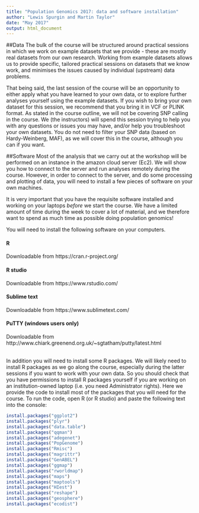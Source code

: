 ```yaml
---
title: "Population Genomics 2017: data and software installation"
author: "Lewis Spurgin and Martin Taylor"
date: "May 2017"
output: html_document
---
```


##Data
The bulk of the course will be structured around practical sessions in which we work on example datasets that we provide - these are mostly real datasets from our own research. Working from example datasets allows us to provide specific, tailored practical sessions on datasets that we know work, and minimises the issues caused by individual (upstream) data problems.

That being said, the last session of the course will be an opportunity to either apply what you have learned to your own data, or to explore further analyses yourself using the example datasets. If you wish to bring your own dataset for this session, we recommend that you bring it in VCF or PLINK format. As stated in the course outline, we will not be covering SNP calling in the course. We (the instructors) will spend this session trying to help you with any questions or issues you may have, and/or help you troubleshoot your own datasets. You do not need to filter your SNP data (based on Hardy-Weinberg, MAF), as we will cover this in the course, although you can if you want.

##Software
Most of the analysis that we carry out at the workshop will be performed on an instance in the amazon cloud server (Ec2). We will show you how to connect to the server and run analyses remotely during the course. However, in order to connect to the server, and do some processing and plotting of data, you will need to install a few pieces of software on your own machines.

It is very important that you have the requisite software installed and working on your laptops *before* we start the course. We have a limited amount of time during the week to cover a lot of material, and we therefore want to spend as much time as possible doing population genomics!

You will need to install the following software on your computers.

#### R
Downloadable from https://cran.r-project.org/ 

#### R studio
Downloadable from https://www.rstudio.com/

#### Sublime text
Downloadable from https://www.sublimetext.com/

#### PuTTY (windows users only)
Downloadable from http://www.chiark.greenend.org.uk/~sgtatham/putty/latest.html

<br>
In addition you will need to install some R packages. We will likely need to install R packages as we go along the course, especially during the latter sessions if you want to work with your own data. So you should check that you have permissions to install R packages yourself if you are working on an institution-owned laptop (i.e. you need Administrator rights). Here we provide the code to install most of the packages that you will need for the course. To run the code, open R (or R studio) and paste the following text into the console:

```r
install.packages("ggplot2")
install.packages("plyr")
install.packages("data.table")
install.packages("qqman")
install.packages("adegenet")
install.packages("PopGenome")
install.packages("Rmisc")
install.packages("magrittr")
install.packages("GenABEL")
install.packages("ggmap")
install.packages("rworldmap")
install.packages("maps")
install.packages("maptools")
install.packages("HIest")
install.packages("reshape")
install.packages("geosphere")
install.packages("ecodist")
```
